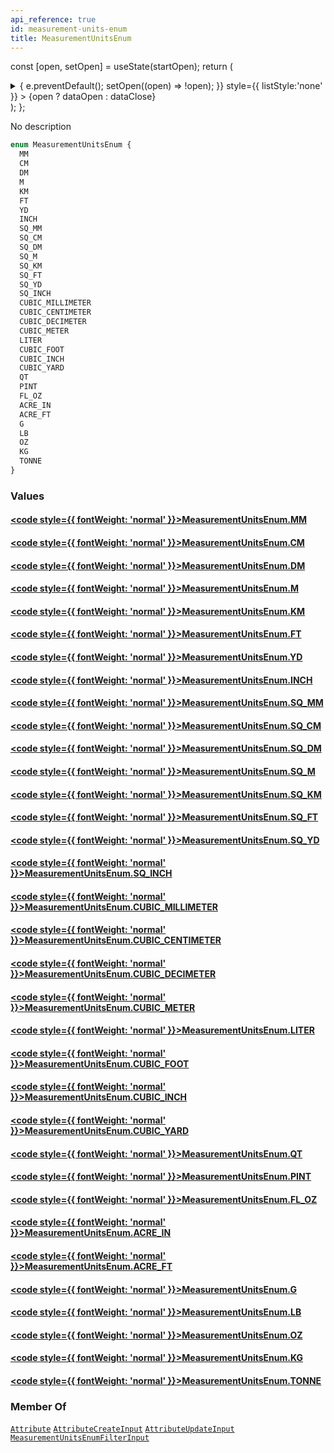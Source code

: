 ```yaml
---
api_reference: true
id: measurement-units-enum
title: MeasurementUnitsEnum
---
```






const [open, setOpen] = useState(startOpen);
return (
<details {...(open ? { open: true } : {})} className="details" style={{ border:'none', boxShadow:'none', background:'var(--ifm-background-color)' }}>
<summary
onClick={(e) => {
e.preventDefault();
setOpen((open) => !open);
}}
style={{ listStyle:'none' }} >
{open ? dataOpen : dataClose}
</summary>
{open && children}
</details>
);
};

No description

```graphql
enum MeasurementUnitsEnum {
  MM
  CM
  DM
  M
  KM
  FT
  YD
  INCH
  SQ_MM
  SQ_CM
  SQ_DM
  SQ_M
  SQ_KM
  SQ_FT
  SQ_YD
  SQ_INCH
  CUBIC_MILLIMETER
  CUBIC_CENTIMETER
  CUBIC_DECIMETER
  CUBIC_METER
  LITER
  CUBIC_FOOT
  CUBIC_INCH
  CUBIC_YARD
  QT
  PINT
  FL_OZ
  ACRE_IN
  ACRE_FT
  G
  LB
  OZ
  KG
  TONNE
}
```

### Values

#### [<code style={{ fontWeight: 'normal' }}>MeasurementUnitsEnum.<b>MM</b></code>](#)

#### [<code style={{ fontWeight: 'normal' }}>MeasurementUnitsEnum.<b>CM</b></code>](#)

#### [<code style={{ fontWeight: 'normal' }}>MeasurementUnitsEnum.<b>DM</b></code>](#)

#### [<code style={{ fontWeight: 'normal' }}>MeasurementUnitsEnum.<b>M</b></code>](#)

#### [<code style={{ fontWeight: 'normal' }}>MeasurementUnitsEnum.<b>KM</b></code>](#)

#### [<code style={{ fontWeight: 'normal' }}>MeasurementUnitsEnum.<b>FT</b></code>](#)

#### [<code style={{ fontWeight: 'normal' }}>MeasurementUnitsEnum.<b>YD</b></code>](#)

#### [<code style={{ fontWeight: 'normal' }}>MeasurementUnitsEnum.<b>INCH</b></code>](#)

#### [<code style={{ fontWeight: 'normal' }}>MeasurementUnitsEnum.<b>SQ_MM</b></code>](#)

#### [<code style={{ fontWeight: 'normal' }}>MeasurementUnitsEnum.<b>SQ_CM</b></code>](#)

#### [<code style={{ fontWeight: 'normal' }}>MeasurementUnitsEnum.<b>SQ_DM</b></code>](#)

#### [<code style={{ fontWeight: 'normal' }}>MeasurementUnitsEnum.<b>SQ_M</b></code>](#)

#### [<code style={{ fontWeight: 'normal' }}>MeasurementUnitsEnum.<b>SQ_KM</b></code>](#)

#### [<code style={{ fontWeight: 'normal' }}>MeasurementUnitsEnum.<b>SQ_FT</b></code>](#)

#### [<code style={{ fontWeight: 'normal' }}>MeasurementUnitsEnum.<b>SQ_YD</b></code>](#)

#### [<code style={{ fontWeight: 'normal' }}>MeasurementUnitsEnum.<b>SQ_INCH</b></code>](#)

#### [<code style={{ fontWeight: 'normal' }}>MeasurementUnitsEnum.<b>CUBIC_MILLIMETER</b></code>](#)

#### [<code style={{ fontWeight: 'normal' }}>MeasurementUnitsEnum.<b>CUBIC_CENTIMETER</b></code>](#)

#### [<code style={{ fontWeight: 'normal' }}>MeasurementUnitsEnum.<b>CUBIC_DECIMETER</b></code>](#)

#### [<code style={{ fontWeight: 'normal' }}>MeasurementUnitsEnum.<b>CUBIC_METER</b></code>](#)

#### [<code style={{ fontWeight: 'normal' }}>MeasurementUnitsEnum.<b>LITER</b></code>](#)

#### [<code style={{ fontWeight: 'normal' }}>MeasurementUnitsEnum.<b>CUBIC_FOOT</b></code>](#)

#### [<code style={{ fontWeight: 'normal' }}>MeasurementUnitsEnum.<b>CUBIC_INCH</b></code>](#)

#### [<code style={{ fontWeight: 'normal' }}>MeasurementUnitsEnum.<b>CUBIC_YARD</b></code>](#)

#### [<code style={{ fontWeight: 'normal' }}>MeasurementUnitsEnum.<b>QT</b></code>](#)

#### [<code style={{ fontWeight: 'normal' }}>MeasurementUnitsEnum.<b>PINT</b></code>](#)

#### [<code style={{ fontWeight: 'normal' }}>MeasurementUnitsEnum.<b>FL_OZ</b></code>](#)

#### [<code style={{ fontWeight: 'normal' }}>MeasurementUnitsEnum.<b>ACRE_IN</b></code>](#)

#### [<code style={{ fontWeight: 'normal' }}>MeasurementUnitsEnum.<b>ACRE_FT</b></code>](#)

#### [<code style={{ fontWeight: 'normal' }}>MeasurementUnitsEnum.<b>G</b></code>](#)

#### [<code style={{ fontWeight: 'normal' }}>MeasurementUnitsEnum.<b>LB</b></code>](#)

#### [<code style={{ fontWeight: 'normal' }}>MeasurementUnitsEnum.<b>OZ</b></code>](#)

#### [<code style={{ fontWeight: 'normal' }}>MeasurementUnitsEnum.<b>KG</b></code>](#)

#### [<code style={{ fontWeight: 'normal' }}>MeasurementUnitsEnum.<b>TONNE</b></code>](#)

### Member Of

[`Attribute`](../../../api-reference/attributes/objects/attribute.mdx) <Badge class="badge badge--secondary" text="object"/><Bullet />[`AttributeCreateInput`](../../../api-reference/attributes/inputs/attribute-create-input.mdx) <Badge class="badge badge--secondary" text="input"/><Bullet />[`AttributeUpdateInput`](../../../api-reference/attributes/inputs/attribute-update-input.mdx) <Badge class="badge badge--secondary" text="input"/><Bullet />[`MeasurementUnitsEnumFilterInput`](../../../api-reference/attributes/inputs/measurement-units-enum-filter-input.mdx) <Badge class="badge badge--secondary" text="input"/>
